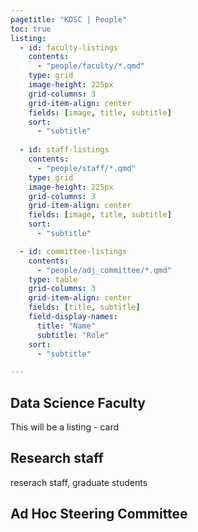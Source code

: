 ```yaml
---
pagetitle: "KDSC | People"
toc: true
listing:
  - id: faculty-listings
    contents: 
      - "people/faculty/*.qmd"
    type: grid
    image-height: 225px
    grid-columns: 3
    grid-item-align: center
    fields: [image, title, subtitle]
    sort:
      - "subtitle"
  
  - id: staff-listings
    contents: 
      - "people/staff/*.qmd"
    type: grid
    image-height: 225px
    grid-columns: 3
    grid-item-align: center
    fields: [image, title, subtitle]
    sort:
      - "subtitle"

  - id: committee-listings
    contents: 
      - "people/adj_committee/*.qmd"
    type: table
    grid-columns: 3
    grid-item-align: center
    fields: [title, subtitle]
    field-display-names: 
      title: "Name"
      subtitle: "Role"
    sort:
      - "subtitle"

---
```


## Data Science Faculty
This will be a listing - card 

:::{#faculty-listings}
:::

## Research staff
reserach staff, graduate students

:::{#staff-listings}
:::


## Ad Hoc Steering Committee

:::{#committee-listings}
:::
